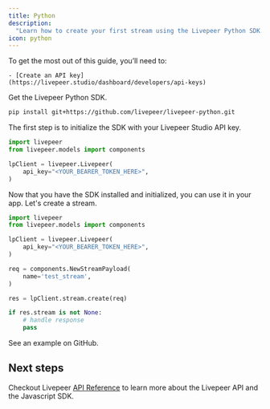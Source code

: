 ```yaml
---
title: Python
description:
  "Learn how to create your first stream using the Livepeer Python SDK."
icon: python
---
```


<Steps>
  <Step title="Prerequisites">
  To get the most out of this guide, you’ll need to:

    - [Create an API key](https://livepeer.studio/dashboard/developers/api-keys)

  </Step>

<Step title="Install the SDK">

Get the Livepeer Python SDK.

```bash
pip install git+https://github.com/livepeer/livepeer-python.git
```

  </Step>
  <Step title="Initialize the SDK">
    
The first step is to initialize the SDK with your Livepeer Studio API key.

```python
import livepeer
from livepeer.models import components

lpClient = livepeer.Livepeer(
    api_key="<YOUR_BEARER_TOKEN_HERE>",
)
```

  </Step>
  <Step title="Use the SDK">
    Now that you have the SDK installed and initialized, you can use it in your app.
Let's create a stream.

```python
import livepeer
from livepeer.models import components

lpClient = livepeer.Livepeer(
    api_key="<YOUR_BEARER_TOKEN_HERE>",
)

req = components.NewStreamPayload(
    name='test_stream',
)

res = lpClient.stream.create(req)

if res.stream is not None:
    # handle response
    pass
```

  </Step>
  <Step title="Try it yourself">
      <Card
    title="Python Example"
    href="https://github.com/livepeer/livepeer-python/tree/main/example"
    icon="arrow-up-right-from-square"
  >
      See an example on GitHub.
  </Card>
  </Step>
</Steps>

## Next steps

Checkout Livepeer [API Reference](/api-reference) to learn more about the
Livepeer API and the Javascript SDK.
